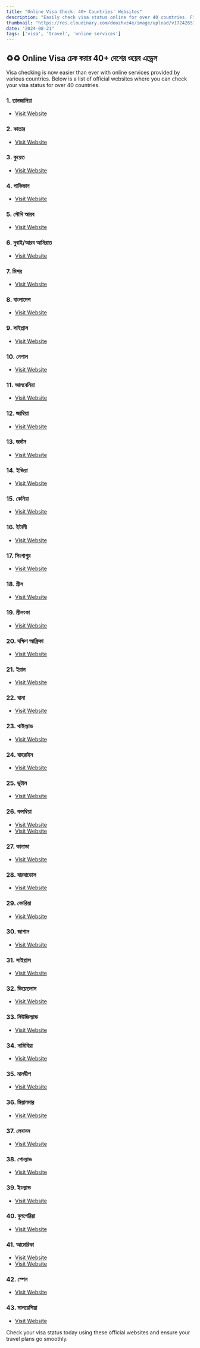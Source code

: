 ```yaml
---
title: "Online Visa Check: 40+ Countries' Websites"
description: "Easily check visa status online for over 40 countries. Find the official websites and streamline your visa process."
thumbnail: "https://res.cloudinary.com/doozhvz4e/image/upload/v1724265103/DumpingBlogImages/Online-visa-check.jpg"
date: "2024-08-21"
tags: ['visa', 'travel', 'online services']
---
```


## ♻️♻️ Online Visa চেক করার 40+ দেশের ওয়েব এড্রেস

Visa checking is now easier than ever with online services provided by various countries. Below is a list of official websites where you can check your visa status for over 40 countries.

### 1. তানজানিয়া
- [Visit Website](http://www.tanzania.go.tz)

### 2. কাতার
- [Visit Website](http://www.moi.gov.qa/VsaWeb/Actions)

### 3. কুয়েত
- [Visit Website](http://www.moi.gov.kw)

### 4. পাকিস্তান
- [Visit Website](http://www.moitt.gov.pk/)

### 5. সৌদি আরব
- [Visit Website](http://www.moi.gov.sa/)

### 6. দুবাই/আরব আমিরাত
- [Visit Website](https://smartservices.icp.gov.ae/echannels/web/client/default.html)

### 7. মিশর
- [Visit Website](http://www.moiegypt.gov.eg/english/)

### 8. বাংলাদেশ
- [Visit Website](http://www.moi.gov.bd)

### 9. সাইপ্রাস
- [Visit Website](http://moi.gov.cy/)

### 10. নেপাল
- [Visit Website](http://www.moic.gov.np/)

### 11. আলবেনিয়া
- [Visit Website](http://www.moi.gov.al/)

### 12. জাম্বিয়া
- [Visit Website](http://www.moi.gov.gm/)

### 13. জর্দান
- [Visit Website](http://www.moi.gov.jo/)

### 14. ইন্ডিয়া
- [Visit Website](http://labour.nic.in/)

### 15. কেনিয়া
- [Visit Website](http://www.labour.go.ke/)

### 16. ইটালী
- [Visit Website](https://www.visaservices.org.in/Italy-Bangladesh-Tracking/)

### 17. সিংগাপুর
- [Visit Website](http://www.mom.gov.sg/)

### 18. গ্রীস
- [Visit Website](http://www.mddsz.gov.si/en)

### 19. শ্রীলংকা
- [Visit Website](http://www.labourdept.gov.lk/)

### 20. দক্ষিণ আফ্রিকা
- [Visit Website](http://www.labour.gov.za/)

### 21. ইরান
- [Visit Website](http://www.irimlsa.ir/en)

### 22. ঘানা
- [Visit Website](http://www.ghana.gov.gh/)

### 23. থাইল্যান্ড
- [Visit Website](http://www.mfa.go.th)

### 24. বাহরাইন
- [Visit Website](http://www.mol.gov.bh)

### 25. ভূটান
- [Visit Website](http://www.molhr.gov.bt/)

### 26. কলম্বিয়া
- [Visit Website](http://www.labour.gov.bc.ca/esb/)
- [Visit Website](http://www.gov.bc.ca/citz)

### 27. কানাডা
- [Visit Website](http://www.labour.gov.on.ca/english/)

### 28. বারবাডোস
- [Visit Website](http://www.labour.gov.bb/)

### 29. কোরিয়া
- [Visit Website](http://www.moel.go.kr/english)

### 30. জাপান
- [Visit Website](http://www.mhlw.go.jp/english/)

### 31. সাইপ্রাস
- [Visit Website](http://www.mfa.gov.cy/)

### 32. ভিয়েতনাম
- [Visit Website](https://english.molisa.gov.vn/)

### 33. নিউজিল্যান্ড
- [Visit Website](http://www.dol.govt.nz/)

### 34. নামিবিয়া
- [Visit Website](http://www.mol.gov.na/)

### 35. মালদ্বীপ
- [Visit Website](http://mhrys.gov.mv/)

### 36. মিয়ানমার
- [Visit Website](http://www.mol.gov.mm/)

### 37. লেবানন
- [Visit Website](http://www.labor.gov.lb/)

### 38. পোল্যান্ড
- [Visit Website](http://www.mpips.gov.pl/en)

### 39. ইংল্যান্ড
- [Visit Website](http://www.ukba.homeoffice.gov.uk)

### 40. বুলগেরিয়া
- [Visit Website](http://www.mlsp.government.bg/en)

### 41. আমেরিকা
- [Visit Website](http://www.dvlottery.state.gov/ESC)
- [Visit Website](http://www.dol.gov/)

### 42. স্পেন
- [Visit Website](http://www.mtin.e)

### 43. মালয়েশিয়া
- [Visit Website](https://malaysiavisa.imi.gov.my/evisa/vlno_checkstatus.jsp)

Check your visa status today using these official websites and ensure your travel plans go smoothly.

